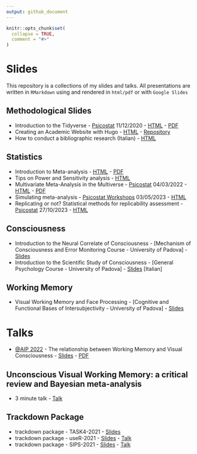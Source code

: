 ```yaml
---
output: github_document
---
```


<!-- README.md is generated from README.Rmd. Please edit that file -->

```r
knitr::opts_chunk$set(
  collapse = TRUE,
  comment = "#>"
)
```

# Slides

This repository is a collections of my slides and talks. All presentations are written in `RMarkdown` using and rendered in `html/pdf` or with `Google Slides`

## Methodological Slides

* Introduction to the Tidyverse - [Psicostat](https://psicostat.dpss.psy.unipd.it/index.html) 11/12/2020 - [HTML](tidyverse_presentation/tidyverse_presentation.html) - [PDF](tidyverse_presentation/tidyverse_presentation.pdf)
* Creating an Academic Website with Hugo - [HTML](https://filippogambarota.github.io/hugo_tutorial/#1) - [Repository](https://github.com/filippogambarota/hugo_tutorial)
* How to conduct a bibliographic research (Italian) - [HTML](bibresearch/bibresearch.html)

## Statistics

* Introduction to Meta-analysis - [HTML](meta_analysis_presentation/meta_analysis_presentation.html) - [PDF](meta_analysis_presentation/meta_analysis_presentation.pdf)
* Tips on Power and Sensitivity analysis - [HTML](socialneu_lab/lab_meeting_sensitivity/lab_meeting_sensitivity.html)
* Multivariate Meta-Analysis in the Multiverse - [Psicostat](https://psicostat.dpss.psy.unipd.it/index.html) 04/03/2022 - [HTML](multivariate-meta_analysis/multivariate-multiverse.html) - [PDF](multivariate-meta_analysis/multivariate-multiverse.pdf)
* Simulating meta-analysis - [Psicostat Workshops](https://psicostat.dpss.psy.unipd.it/index.html) 03/05/2023 - [HTML](understanding-meta-simulations/slides/understanding-meta-simulations.html)
* Replicating or not? Statistical methods for replicability assessment - [Psicostat](https://psicostat.dpss.psy.unipd.it/index.html) 27/10/2023 - [HTML](psicostat-replicability/psicostat-replicability.html.html)

## Consciousness

* Introduction to the Neural Correlate of Consciousness - [Mechanism of Consciousness and Error Monitoring Course - University of Padova] - [Slides](https://docs.google.com/presentation/d/1hRqtLqWsM4qi7SeMOmPYG1HsRrcnDrTzhluVk-neSB8/edit?usp=sharing)
* Introduction to the Scientific Study of Consciousness - [General Psychology Course - University of Padova] - [Slides](https://docs.google.com/presentation/d/1PdIhW8IfYUBBRST6MeLIUuLYAIC804Wt8sSdJKn2ZIg/edit?usp=sharing) [Italian]

## Working Memory

* Visual Working Memory and Face Processing - [Cognitive and Functional Bases of Intersubjectivity - University of Padova] - [Slides](https://docs.google.com/presentation/d/1qVY2WTcfNNQgXm92dcw1jd8wPkSU4N267HcSWYNEVB0/edit#slide=id.gc96481fd19_0_343)

# Talks

- [@AIP 2022](http://www.aipass.org/xxx-congresso-aip-plenario-padova-27-30-settembre-2022) - The relationship between Working Memory and Visual Consciousness - [Slides](https://docs.google.com/presentation/d/1tl_iAEJQrMEUTUJe8jWasOXmTtK8Jn70JOETVQIj6u0/edit#slide=id.g155cf4ac025_0_65) - [PDF](AIP-2022/AIP-2022.pdf)

## Unconscious Visual Working Memory: a critical review and Bayesian meta-analysis

- 3 minute talk - [Talk](https://youtu.be/saINoKK5XLY)

## Trackdown Package

* trackdown package - TASK4-2021 - [Slides](trackdown/trackdown_task4/trackdown_task4.html)
* trackdown package - useR-2021 - [Slides](trackdown/trackdown_useR/trackdown_user.html) - [Talk](trackdown/trackdown_useR/talk_user.mp4)
* trackdown package - SIPS-2021 - [Slides](trackdown/trackdown_sips/trackdown_sips.html) - [Talk](trackdown/trackdown_sips/talk_sips.mp4)